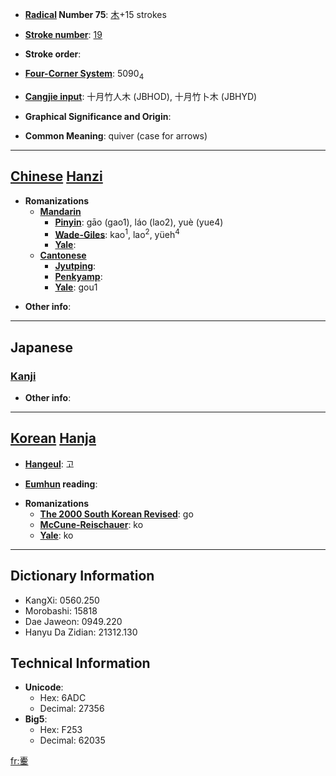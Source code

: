 * '''[[Wiktionary:Chinese radical index| Radical]] Number 75''': [[Wiktionary:Chinese radical index 木|木]]+15 strokes

* '''[[Wiktionary:Chinese total strokes index|Stroke number]]''': [[Wiktionary:Chinese total strokes index 19|19]]

* '''Stroke order''': 

* '''[[Wiktionary:Chinese four corner index|Four-Corner System]]''': 5090<sub>4</sub>

* '''[[Wiktionary:Chinese Cangjie index|Cangjie input]]''': 十月竹人木 (JBHOD), 十月竹卜木 (JBHYD)

* '''Graphical Significance and Origin''': 

* '''Common Meaning''': quiver (case for arrows)

----

== [[Chinese]] [[Hanzi]] ==

* '''Romanizations'''
** '''[[Mandarin]]'''
*** '''[[Pinyin]]''': gāo (gao1), láo (lao2), yuè (yue4)
*** '''[[Wade-Giles]]''': kao<sup>1</sup>, lao<sup>2</sup>, yüeh<sup>4</sup>
*** '''[[Yale]]''': 
** '''[[Cantonese]]'''
*** '''[[Jyutping]]''':
*** '''[[Penkyamp]]''': 
*** '''[[Yale]]''': gou1

* '''Other info''': 

----

==Japanese==
===[[Kanji]]===
{{kanji|on readings=[[こう]] (kō)|kun readings=[[ふくろ]] (fukuro)}}

* '''Other info''':  

----

== [[Korean]] [[Hanja]] ==

* '''[[Hangeul]]''': 고

* '''[[Eumhun]] reading''': 

* '''Romanizations'''
** '''[[The 2000 South Korean Revised Romanization|The 2000 South Korean Revised]]''': go
** '''[[McCune-Reischauer]]''': ko
** '''[[Yale]]''': ko

----

== Dictionary Information ==

* KangXi: 0560.250
* Morobashi: 15818
* Dae Jaweon: 0949.220
* Hanyu Da Zidian: 21312.130

== Technical Information ==

* '''Unicode''':
** Hex: 6ADC
** Decimal: 27356
* '''Big5''':
** Hex: F253
** Decimal: 62035

[[fr:櫜]]